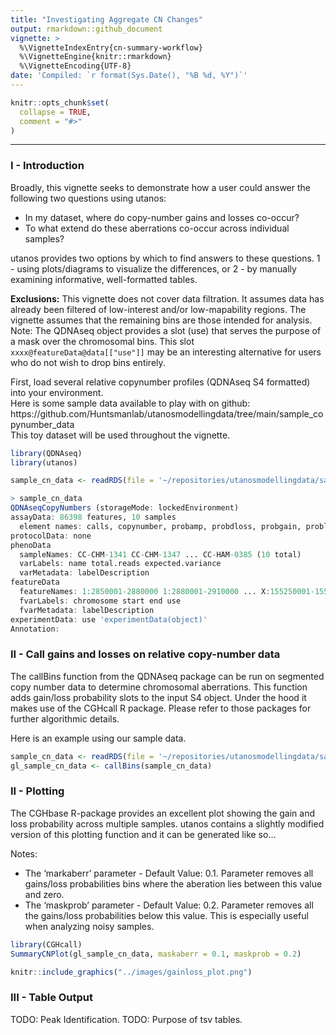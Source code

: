 ```yaml
---
title: "Investigating Aggregate CN Changes"
output: rmarkdown::github_document
vignette: >
  %\VignetteIndexEntry{cn-summary-workflow}
  %\VignetteEngine{knitr::rmarkdown}
  %\VignetteEncoding{UTF-8}
date: 'Compiled: `r format(Sys.Date(), "%B %d, %Y")`'
---
```


```r
knitr::opts_chunk$set(
  collapse = TRUE,
  comment = "#>"
)
```

***

### I - Introduction

Broadly, this vignette seeks to demonstrate how a user could answer the following two questions using utanos:

  * In my dataset, where do copy-number gains and losses co-occur? 
  * To what extend do these aberrations co-occur across individual samples?

utanos provides two options by which to find answers to these questions. 1 - using plots/diagrams to visualize the differences, or 2 - by manually examining informative, well-formatted tables.

**Exclusions:**
This vignette does not cover data filtration. It assumes data has already been filtered of low-interest and/or low-mapability regions. The vignette assumes that the remaining bins are those intended for analysis. Note: The QDNAseq object provides a slot (use) that serves the purpose of a mask over the chromosomal bins. This slot `xxxx@featureData@data[["use"]]` may be an interesting alternative for users who do not wish to drop bins entirely. 

First, load several relative copynumber profiles (QDNAseq S4 formatted) into your environment.  
Here is some sample data available to play with on github: https://github.com/Huntsmanlab/utanosmodellingdata/tree/main/sample_copynumber_data  
This toy dataset will be used throughout the vignette.  

```r
library(QDNAseq)
library(utanos)

sample_cn_data <- readRDS(file = '~/repositories/utanosmodellingdata/sample_copynumber_data/sample_cn_data.rds')
```

```r
> sample_cn_data
QDNAseqCopyNumbers (storageMode: lockedEnvironment)
assayData: 86398 features, 10 samples 
  element names: calls, copynumber, probamp, probdloss, probgain, probloss, probnorm, segmented 
protocolData: none
phenoData
  sampleNames: CC-CHM-1341 CC-CHM-1347 ... CC-HAM-0385 (10 total)
  varLabels: name total.reads expected.variance
  varMetadata: labelDescription
featureData
  featureNames: 1:2850001-2880000 1:2880001-2910000 ... X:155250001-155270560 (86398 total)
  fvarLabels: chromosome start end use
  fvarMetadata: labelDescription
experimentData: use 'experimentData(object)'
Annotation: 

```

### II - Call gains and losses on relative copy-number data

The callBins function from the QDNAseq package can be run on segmented copy number data to determine chromosomal aberrations. This function adds gain/loss probability slots to the input S4 object. Under the hood it makes use of the CGHcall R package.
Please refer to those packages for further algorithmic details.

Here is an example using our sample data.

```r
sample_cn_data <- readRDS(file = '~/repositories/utanosmodellingdata/sample_copynumber_data/sample_cn_data.rds')
gl_sample_cn_data <- callBins(sample_cn_data)
```


### II - Plotting

The CGHbase R-package provides an excellent plot showing the gain and loss probability across multiple samples.
utanos contains a slightly modified version of this plotting function and it can be generated like so...

Notes:

  * The 'markaberr' parameter - Default Value: 0.1. Parameter removes all gains/loss probabilities bins where the aberation lies between this value and zero.
  * The 'maskprob' parameter - Default Value: 0.2. Parameter removes all the gains/loss probabilities below this value. This is especially useful when analyzing noisy samples.

```r
library(CGHcall)
SummaryCNPlot(gl_sample_cn_data, maskaberr = 0.1, maskprob = 0.2)
```

```r
knitr::include_graphics("../images/gainloss_plot.png")
```



### III - Table Output

TODO: Peak Identification.
TODO: Purpose of tsv tables.


